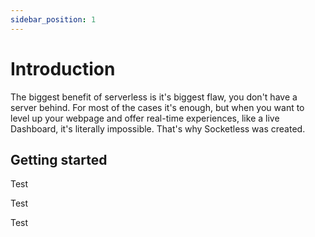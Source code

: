 ```yaml
---
sidebar_position: 1
---
```


# Introduction

The biggest benefit of serverless is it's biggest flaw, you don't have a server behind. For most of the cases it's enough, but when you want to level up your webpage and offer real-time experiences, like a live Dashboard, it's literally impossible. That's why Socketless was created.

## Getting started

<div className="flex flex-row gap-2">
<p>Test</p>
<p>Test</p>
<p>Test</p>
</div>